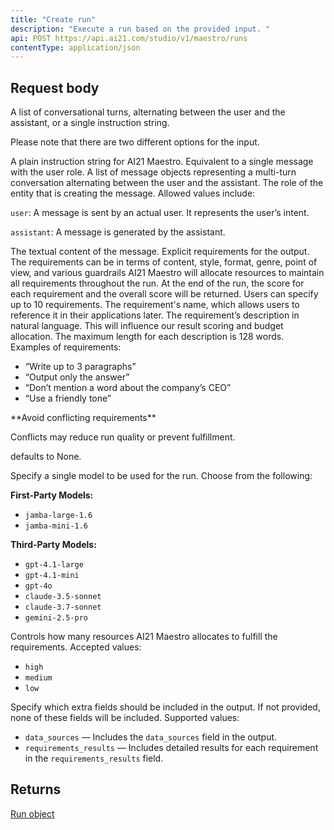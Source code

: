 ```yaml
---
title: "Create run"
description: "Execute a run based on the provided input. "
api: POST https://api.ai21.com/studio/v1/maestro/runs
contentType: application/json
---
```


## Request body

<ParamField body="input" type="string | object[]" required>
A list of conversational turns, alternating between the user and the assistant,
or a single instruction string.

Please note that there are two different options for the input.

<Accordion title="show possible types">

<ParamField body="Text input" type="string" optional>
A plain instruction string for AI21 Maestro. Equivalent to a single message with the user role.
</ParamField>

<ParamField body="Input messages" type="object[]" optional>
A list of message objects representing a multi-turn conversation alternating between the user and the assistant.

<Accordion title="show fields">

<ParamField body="role" type="string" required>
The role of the entity that is creating the message. Allowed values include:

<code>user</code>: A message is sent by an actual user. It represents the user’s intent.

<code>assistant</code>: A message is generated by the assistant.
</ParamField>

<ParamField body="content" type="string" required>
The textual content of the message.
</ParamField>

</Accordion>
</ParamField>

</Accordion>
</ParamField>

<ParamField body="requirements" type="object[]" optional>
Explicit requirements for the output. The requirements can be in terms of content, style, format, genre, point of view, and various guardrails AI21 Maestro will allocate resources to maintain all requirements throughout the run. At the end of the run, the score for each requirement and the overall score will be returned. Users can specify up to 10 requirements.

<Accordion title="show fields">

<ParamField body="name" type="string" required>
The requirement's name, which allows users to reference it in their applications later.
</ParamField>

<ParamField body="description" type="string" required>
The requirement’s description in natural language.
This will influence our result scoring and budget allocation.
The maximum length for each description is 128 words.
</ParamField>

</Accordion>
Examples of requirements:

* “Write up to 3 paragraphs”
* “Output only the answer”
* “Don’t mention a word about the company’s CEO”
* “Use a friendly tone”

<Note>
**Avoid conflicting requirements**

Conflicts may reduce run quality or prevent fulfillment.
</Note>
</ParamField>

<ParamField body="models" type="list of strings" optional>
defaults to None.

Specify a single model to be used for the run. Choose from the following:

**First-Party Models:**

- `jamba-large-1.6`
- `jamba-mini-1.6`

**Third-Party Models:**

- `gpt-4.1-large`
- `gpt-4.1-mini`
- `gpt-4o`
- `claude-3.5-sonnet`
- `claude-3.7-sonnet`
- `gemini-2.5-pro`
</ParamField>

<ParamField body="Budget" type="string" optional>
Controls how many resources AI21 Maestro allocates to fulfill the requirements. Accepted values:

- `high`
- `medium`
- `low`
</ParamField>

<ParamField body="Include" type="string[]" optional>
Specify which extra fields should be included in the output. If not provided, none of these fields will be included.
Supported values:

- `data_sources` — Includes the `data_sources` field in the output.
- `requirements_results` — Includes detailed results for each requirement in the `requirements_results` field.
</ParamField>

## Returns

[Run object](/reference/run-object)